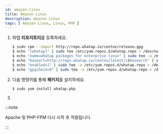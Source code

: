```yaml
---
id: amazon-linux
title: Amazon Linux
description: Amazon Linux
tags: [ Amazon Linux, Linux, PHP ]
---
```


1. 와탭 **리포지토리**를 등록하세요.

    ```bash title=SH
    $ sudo rpm --import http://repo.whatap.io/centos/release.gpg
    $ echo "[whatap]" | sudo tee /etc/yum.repos.d/whatap.repo > /dev/null
    $ echo "name=whatap packages for enterprise linux" | sudo tee -a /etc/yum.repos.d/whatap.repo > /dev/null
    $ echo "baseurl=http://repo.whatap.io/centos/latest/\$basearch" | sudo tee -a /etc/yum.repos.d/whatap.repo > /dev/null
    $ echo "enabled=1" | sudo tee -a /etc/yum.repos.d/whatap.repo > /dev/null
    $ echo "gpgcheck=0" | sudo tee -a /etc/yum.repos.d/whatap.repo > /dev/null
    ```

1. 다음 명령어를 통해 **패키지**를 설치하세요.

    ```bash title=SH
    $ sudo yum install whatap-php
    ```

1. <Phpinstallscript />


<Phpextensionwhatap /> 

:::note

Apache 및 PHP-FPM 다시 시작 후 적용됩니다.

:::
 